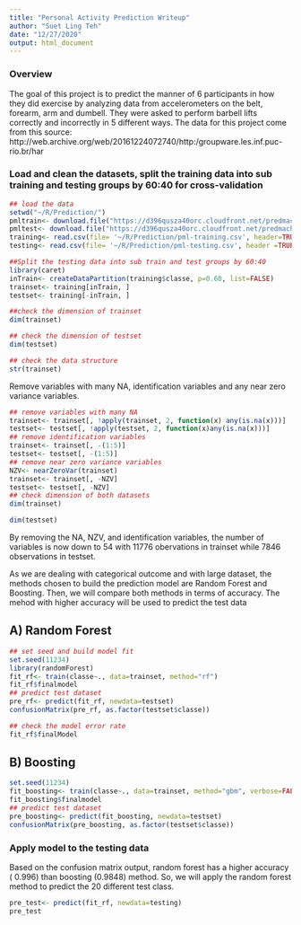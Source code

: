 ---
title: "Personal Activity Prediction Writeup"
author: "Suet Ling Teh"
date: "12/27/2020"
output: html_document
---
### Overview
The goal of this project is to predict the manner of 6 participants in how they did exercise by analyzing data from accelerometers on the belt, forearm, arm and dumbell. They were asked to perform barbell lifts correctly and incorrectly in 5 different ways.
The data for this project come from this source: http://web.archive.org/web/20161224072740/http:/groupware.les.inf.puc-rio.br/har

### Load and clean the datasets, split the training data into sub training and testing groups by 60:40 for cross-validation
```{r}
## load the data
setwd("~/R/Prediction/")
pmltrain<- download.file("https://d396qusza40orc.cloudfront.net/predmachlearn/pml-training.csv", destfile= "~/R/Prediction/pml-training.csv")
pmltest<- download.file("https://d396qusza40orc.cloudfront.net/predmachlearn/pml-testing.csv", destfile= "~/R/Prediction/pml-testing.csv")
training<- read.csv(file= '~/R/Prediction/pml-training.csv', header=TRUE)
testing<- read.csv(file= '~/R/Prediction/pml-testing.csv', header =TRUE)

##Split the testing data into sub train and test groups by 60:40
library(caret)
inTrain<- createDataPartition(training$classe, p=0.60, list=FALSE)
trainset<- training[inTrain, ]
testset<- training[-inTrain, ]

##check the dimension of trainset
dim(trainset)
```
```{r}
## check the dimension of testset
dim(testset)
```
```{r}
## check the data structure
str(trainset)
```

Remove variables with many NA, identification variables and any near zero variance variables.
```{r}
## remove variables with many NA
trainset<- trainset[, !apply(trainset, 2, function(x) any(is.na(x)))]
testset<- testset[, !apply(testset, 2, function(x)any(is.na(x)))]
## remove identification variables
trainset<- trainset[, -(1:5)]
testset<- testset[, -(1:5)]
## remove near zero variance variables
NZV<- nearZeroVar(trainset)
trainset<- trainset[, -NZV]
testset<- testset[, -NZV]
## check dimension of both datasets
dim(trainset)
```
```{r}
dim(testset)
```
By removing the NA, NZV, and identification variables, the number of variables is now down to 54 with 11776 obervations in trainset while 7846 observations in testset.

As we are dealing with categorical outcome and with large dataset, the methods chosen to build the prediction model are Random Forest and Boosting. Then, we will compare both methods in terms of accuracy. The mehod with higher accuracy will be used to predict the test data

## A) Random Forest 
```{r}
## set seed and build model fit
set.seed(11234)
library(randomForest)
fit_rf<- train(classe~., data=trainset, method="rf")
fit_rf$finalmodel
## predict test dataset
pre_rf<- predict(fit_rf, newdata=testset)
confusionMatrix(pre_rf, as.factor(testset$classe))
```
```{r}
## check the model error rate
fit_rf$finalModel
```

## B) Boosting
```{r}
set.seed(11234)
fit_boosting<- train(classe~., data=trainset, method="gbm", verbose=FALSE)
fit_boosting$finalmodel
## predict test dataset
pre_boosting<- predict(fit_boosting, newdata=testset)
confusionMatrix(pre_boosting, as.factor(testset$classe))
```

### Apply model to the testing data
Based on the confusion matrix output, random forest has a higher accuracy ( 0.996) than boosting (0.9848) method. So, we will apply the random forest method to predict the 20 different test class.
```{r}
pre_test<- predict(fit_rf, newdata=testing)
pre_test
```


